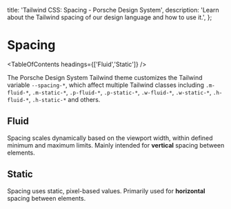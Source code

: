 
  title: 'Tailwind CSS: Spacing - Porsche Design System',
  description: 'Learn about the Tailwind spacing of our design language and how to use it.',
};

# Spacing

<TableOfContents headings={['Fluid','Static']} />

The Porsche Design System Tailwind theme customizes the Tailwind variable `--spacing-*`, which affect multiple Tailwind
classes including `.m-fluid-*`, `.m-static-*`, `.p-fluid-*`, `.p-static-*`, `.w-fluid-*`, `.w-static-*`, `.h-fluid-*`,
`.h-static-*` and others.

## Fluid

Spacing scales dynamically based on the viewport width, within defined minimum and maximum limits. Mainly intended for
**vertical** spacing between elements.

<ComponentStory story={spacingFluidStory} />

## Static

Spacing uses static, pixel-based values. Primarily used for **horizontal** spacing between elements.

<ComponentStory story={spacingStaticStory} />
